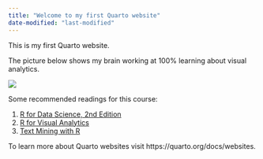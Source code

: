 ```yaml
---
title: "Welcome to my first Quarto website"
date-modified: "last-modified"
---
```


This is my first Quarto website.

The picture below shows my brain working at 100% learning about visual analytics.

![](images/Mindblown.jpg)

Some recommended readings for this course:

1.  [R for Data Science, 2nd Edition](https://r4ds.hadley.nz/)
2.  [R for Visual Analytics](https://r4va.netlify.app/)
3.  [Text Mining with R](https://www.tidytextmining.com/)

To learn more about Quarto websites visit https://quarto.org/docs/websites.
